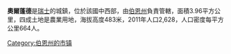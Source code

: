 '''奧爾蓬德'''是[[瑞士|瑞士]]的城鎮，位於該國中西部，由[[伯恩州|伯恩州]]負責管轄，面積3.96平方公里，四成土地是農業用地，海拔高度483米，2011年人口2,628，人口密度每平方公里664人。

{{Switzerland-geo-stub}}
[[Category:伯恩州的市镇|Category:伯恩州的市镇]]